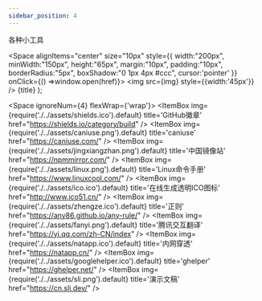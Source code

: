 ```yaml
---
sidebar_position: 4
---
```

各种小工具

<!-- Docusaurus theme component -->

  <Space
    alignItems="center"
    size="10px"
    style={{
    width:"200px",
    minWidth:"150px",
    height:"65px",
    margin:"10px",
    padding:"10px",
    borderRadius:"5px",
    boxShadow:"0 1px 4px #ccc",
    cursor:'pointer'
    }}
    onClick={() =>window.open(href)}>
    <Space><img src={img} style={{width:'45px'}} /></Space>
    <Space flex="1">{title}</Space>
  </Space>
);

<Space ignoreNum={4} flexWrap={'wrap'}>
<ItemBox 
img={require('./../assets/shields.ico').default} 
title='GitHub徽章'
href="https://shields.io/category/build" />
<ItemBox 
img={require('./../assets/caniuse.png').default} 
title='caniuse'
href="https://caniuse.com/" />
<ItemBox 
img={require('./../assets/jingxiangzhan.png').default} 
title='中国镜像站'
href="https://npmmirror.com/" />
<ItemBox 
img={require('./../assets/linux.png').default} 
title='Linux命令手册'
href="https://www.linuxcool.com/" />
<ItemBox 
img={require('./../assets/ico.ico').default} 
title='在线生成透明ICO图标'
href="http://www.ico51.cn/" />
<ItemBox 
img={require('./../assets/zhengze.ico').default} 
title='正则'
href="https://any86.github.io/any-rule/" />
<ItemBox 
img={require('./../assets/fanyi.png').default} 
title='腾讯交互翻译'
href="https://yi.qq.com/zh-CN/index" />
<ItemBox 
img={require('./../assets/natapp.ico').default} 
title='内网穿透'
href="https://natapp.cn/" />
<ItemBox 
img={require('./../assets/googlehelper.ico').default} 
title='ghelper'
href="https://ghelper.net/" />
<ItemBox 
img={require('./../assets/sli.png').default} 
title='演示文稿'
href="https://cn.sli.dev/" />

</Space>